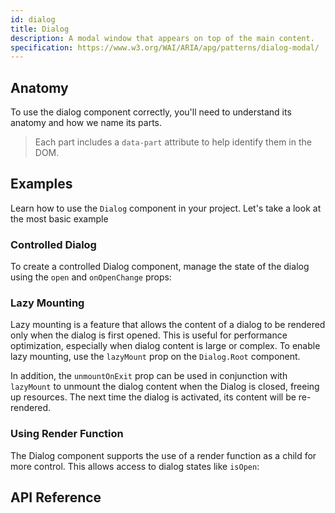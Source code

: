 ```yaml
---
id: dialog
title: Dialog
description: A modal window that appears on top of the main content.
specification: https://www.w3.org/WAI/ARIA/apg/patterns/dialog-modal/
---
```



<ComponentPreview />

## Anatomy

To use the dialog component correctly, you'll need to understand its anatomy and
how we name its parts.

> Each part includes a `data-part` attribute to help identify them in the DOM.

<Anatomy id="dialog" />

## Examples

Learn how to use the `Dialog` component in your project. Let's take a look at
the most basic example

<Story id="Basic" />

### Controlled Dialog

To create a controlled Dialog component, manage the state of the dialog using
the `open` and `onOpenChange` props:

<Story id="Controlled" />

### Lazy Mounting

Lazy mounting is a feature that allows the content of a dialog to be rendered
only when the dialog is first opened. This is useful for performance
optimization, especially when dialog content is large or complex. To enable lazy
mounting, use the `lazyMount` prop on the `Dialog.Root` component.

In addition, the `unmountOnExit` prop can be used in conjunction with
`lazyMount` to unmount the dialog content when the Dialog is closed, freeing up
resources. The next time the dialog is activated, its content will be
re-rendered.

<Story id="LazyMount" />

### Using Render Function

The Dialog component supports the use of a render function as a child for more
control. This allows access to dialog states like `isOpen`:

<Story id="RenderFn" />

## API Reference

<ComponentTypes />
